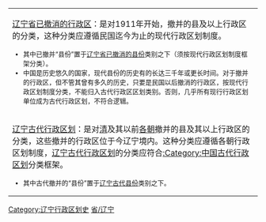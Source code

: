 {{Catnav|頁面分類|地理|行政区划|已撤消的行政区|已撤消的中国行政区}}

{{hideh
|Head = <p align="center"><big>'''行政区划分类向导'''</big>
|FrameStyle   = border:solid 1px #0000ff;
|HeadStyle    = text-align:left;background:transparent;
|ContentStyle = background: #FFFF9B;
}}
{| class="wikitable" border="1" width="100%"
|-
| [[:Category:辽宁省已撤消的行政区|辽宁省已撤消的行政区]]：是对1911年开始，撤并的县及以上行政区的分类，这种分类应遵循民国迄今为止的现代行政区划制度。<font size="2">
* 其中已撤并“县份”置于[[:Category:辽宁省已撤消的县份|辽宁省已撤消的县份]]类别之下（须按现代行政区划制度框架分类）。
* 中国是历史悠久的国家，现代县份的历史有的长达三千年或更长时间。对于撤并的行政区，但不管其曾有多久的历史，只要是民国以后撤消的行政区，按现代行政区划制度分类，不能归入古代行政区区划类别。否则，几乎所有现行行政区划单位成为古代行政区划，不符合逻辑。
|-
| [[:Category:辽宁古代行政区划|辽宁古代行政区划]]：是对[[清朝|清]]及其以前[[中国朝代|各朝]]撤并的县及其以上行政区的分类，这些撤并的行政区位于今辽宁境内。这种分类应遵循各朝行政区划制度，[[:Category:辽宁古代行政区划|辽宁古代行政区划]]的分类应符合[[:Category:中国古代行政区划|:Category:中国古代行政区划]]分类框架。<font size="2"> 
* 其中古代撤并的“县份”置于[[:Category:辽宁古代县份|辽宁古代县份]]类别之下。
|}
{{hidef}}

[[Category:辽宁行政区划史|Category:辽宁行政区划史]]
[[Category:中国各省已撤消的行政区|省/辽宁]]